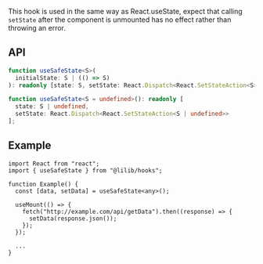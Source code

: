 This hook is used in the same way as React.useState, expect that calling `setState` after the component is unmounted has no effect rather than throwing an error.

## API

```ts
function useSafeState<S>(
  initialState: S | (() => S)
): readonly [state: S, setState: React.Dispatch<React.SetStateAction<S>>];

function useSafeState<S = undefined>(): readonly [
  state: S | undefined,
  setState: React.Dispatch<React.SetStateAction<S | undefined>>
];
```

## Example

```tsx
import React from "react";
import { useSafeState } from "@lilib/hooks";

function Example() {
  const [data, setData] = useSafeState<any>();

  useMount(() => {
    fetch("http://example.com/api/getData").then((response) => {
      setData(response.json());
    });
  });

  ...
}
```

